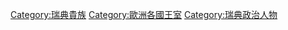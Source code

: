 [[Category:瑞典貴族|Category:瑞典貴族]]
[[Category:歐洲各國王室‎|Category:歐洲各國王室‎]]
[[Category:瑞典政治人物|Category:瑞典政治人物]]